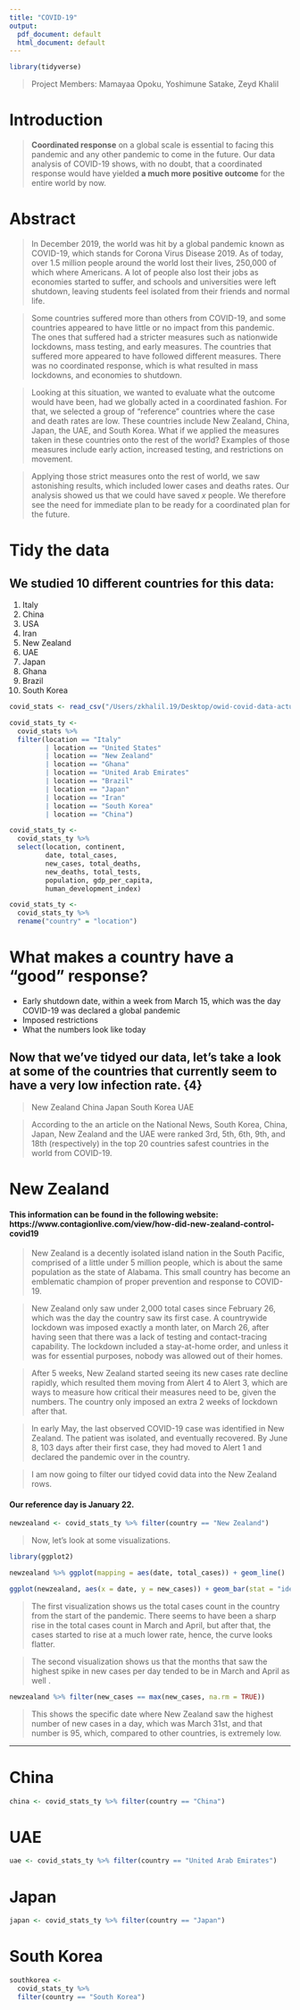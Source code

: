 ```yaml
---
title: "COVID-19"
output:
  pdf_document: default
  html_document: default
---
```


```r
library(tidyverse)
```

> Project Members: Mamayaa Opoku, Yoshimune Satake, Zeyd Khalil

# Introduction 

> **Coordinated response** on a global scale is essential to facing this pandemic and any other pandemic to come in the future. Our data analysis of COVID-19 shows, with no doubt, that a coordinated response would have yielded **a much more positive outcome** for the entire world by now. 

# Abstract

> In December 2019, the world was hit by a global pandemic known as COVID-19, which stands for Corona Virus Disease 2019. As of today, over 1.5 million people around the world lost their lives, 250,000 of which where Americans. A lot of people also lost their jobs as economies started to suffer, and schools and universities were left shutdown, leaving students feel isolated from their friends and normal life. 

> Some countries suffered more than others from COVID-19, and some countries appeared to have little or no impact from this pandemic. The ones that suffered had a stricter measures such as nationwide lockdowns, mass testing, and early measures. The countries that suffered more appeared to have followed different measures. There was no coordinated response, which is what resulted in mass lockdowns, and economies to shutdown. 

> Looking at this situation, we wanted to evaluate what the outcome would have been, had we globally acted in a coordinated fashion. For that, we selected a group of "reference" countries where the case and death rates are low. These countries include New Zealand, China, Japan, the UAE, and South Korea. What if we applied the measures taken in these countries onto the rest of the world? Examples of those measures include early action, increased testing, and restrictions on movement. 

> Applying those strict measures onto the rest of world, we saw astonishing results, which included lower cases and deaths rates. Our analysis showed us that we could have saved _x_ people. We therefore see the need for immediate plan to be ready for a coordinated plan for the future. 

# Tidy the data

## We studied 10 different countries for this data: 

1. Italy
2. China
3. USA
4. Iran
5. New Zealand
6. UAE
7. Japan
8. Ghana
9. Brazil
10. South Korea

```r
covid_stats <- read_csv("/Users/zkhalil.19/Desktop/owid-covid-data-actual.csv")
```  

```r
covid_stats_ty <- 
  covid_stats %>% 
  filter(location == "Italy"
         | location == "United States"
         | location == "New Zealand"
         | location == "Ghana"
         | location == "United Arab Emirates"
         | location == "Brazil"
         | location == "Japan"
         | location == "Iran"
         | location == "South Korea"
         | location == "China") 

covid_stats_ty <- 
  covid_stats_ty %>% 
  select(location, continent, 
         date, total_cases, 
         new_cases, total_deaths, 
         new_deaths, total_tests, 
         population, gdp_per_capita, 
         human_development_index)

covid_stats_ty <- 
  covid_stats_ty %>% 
  rename("country" = "location")
```

# What makes a country have a "good" response? 

* Early shutdown date, within a week from March 15, which was the day COVID-19 was declared a global pandemic 
* Imposed restrictions
* What the numbers look like today

## Now that we've tidyed our data, let's take a look at some of the countries that currently seem to have a very low infection rate. {4}

> New Zealand
> China
> Japan
> South Korea
> UAE

> According to the an article on the National News, South Korea, China, Japan, New Zealand and the UAE were ranked 3rd, 5th, 6th, 9th, and 18th (respectively) in the top 20 countries safest countries in the world from COVID-19. 

# New Zealand 

#### This information can be found in the following website: https://www.contagionlive.com/view/how-did-new-zealand-control-covid19  

> New Zealand is a decently isolated island nation in the South Pacific, comprised of a little under 5 million people, which is about the same population as the state of Alabama. This small country has become an emblematic champion of proper prevention and response to COVID-19. 

> New Zealand only saw under 2,000 total cases since February 26, which was the day the country saw its first case. A countrywide lockdown was imposed exactly a month later, on March 26, after having seen that there was a lack of testing and contact-tracing capability. The lockdown included a stay-at-home order, and unless it was for essential purposes, nobody was allowed out of their homes. 

> After 5 weeks, New Zealand started seeing its new cases rate decline rapidly, which resulted them moving from Alert 4 to Alert 3, which are ways to measure how critical their measures need to be, given the numbers. The country only imposed an extra 2 weeks of lockdown after that. 

> In early May, the last observed COVID-19 case was identified in New Zealand. The patient was isolated, and eventually recovered. By June 8, 103 days after their first case, they had moved to Alert 1 and declared the pandemic over in the country. 

> I am now going to filter our tidyed covid data into the New Zealand rows.

#### Our reference day is January 22.

```r
newzealand <- covid_stats_ty %>% filter(country == "New Zealand")
```  

> Now, let's look at some visualizations. 

```r
library(ggplot2)

newzealand %>% ggplot(mapping = aes(date, total_cases)) + geom_line()

ggplot(newzealand, aes(x = date, y = new_cases)) + geom_bar(stat = "identity") 
```  

> The first visualization shows us the total cases count in the country from the start of the pandemic. There seems to have been a sharp rise in the total cases count in March and April, but after that, the cases started to rise at a much lower rate, hence, the curve looks flatter. 

> The second visualization shows us that the months that saw the highest spike in new cases per day tended to be in March and April as well .

```r
newzealand %>% filter(new_cases == max(new_cases, na.rm = TRUE))
```  

> This shows the specific date where New Zealand saw the highest number of new cases in a day, which was March 31st, and that number is 95, which, compared to other countries, is extremely low. 

--------------------------------------

# China 

```r
china <- covid_stats_ty %>% filter(country == "China")
```

# UAE 

```r
uae <- covid_stats_ty %>% filter(country == "United Arab Emirates")
```

# Japan 

```r
japan <- covid_stats_ty %>% filter(country == "Japan")
```

# South Korea 

```r
southkorea <- 
  covid_stats_ty %>% 
  filter(country == "South Korea")
```




